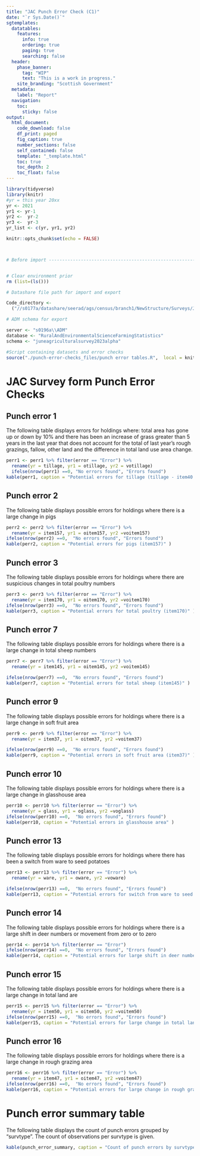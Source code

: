 ```yaml
---
title: "JAC Punch Error Check (C1)"
date: "`r Sys.Date()`"
sgtemplates:
  datatables:
    features:
      info: true
      ordering: true
      paging: true
      searching: false
  header:
    phase_banner:
      tag: "WIP"
      text: "This is a work in progress."
    site_branding: "Scottish Government"
  metadata:
    label: "Report"
  navigation:
    toc:
      sticky: false
output:
  html_document:
    code_download: false
    df_print: paged
    fig_caption: true
    number_sections: false
    self_contained: false
    template: "_template.html"
    toc: true
    toc_depth: 2
    toc_float: false
---
```

```r
library(tidyverse)
library(knitr)
#yr = this year 20xx
yr <- 2021
yr1 <- yr-1 
yr2 <-  yr-2
yr3 <-  yr-3
yr_list <- c(yr, yr1, yr2)

knitr::opts_chunk$set(echo = FALSE)



# Before import -----------------------------------------------------------


# Clear environment prior
rm (list=(ls()))

# Datashare file path for import and export

Code_directory <-
  ("//s0177a/datashare/seerad/ags/census/branch1/NewStructure/Surveys/June/Codeconversion_2023")

# ADM schema for export

server <- "s0196a\\ADM"
database <- "RuralAndEnvironmentalScienceFarmingStatistics"
schema <- "juneagriculturalsurvey2023alpha"

#Script containing datasets and error checks
source("./punch-error-checks_files/punch error tables.R",  local = knitr::knit_global())

```

# JAC Survey form Punch Error Checks
## Punch error 1
The following table displays errors for holdings where:  total area has gone up or down by 10% and there has been an increase of grass greater than 5 years in the last year that does not account for the total of last year's rough grazings, fallow, other land and the difference in total land use area change.
```r

perr1 <- perr1 %>% filter(error == "Error") %>%   
  rename(yr = tillage, yr1 = otillage, yr2 = votillage)
  ifelse(nrow(perr1) ==0, "No errors found", "Errors found")
kable(perr1, caption = "Potential errors for tillage (tillage - item40 + item2321)" )


```

## Punch error 2
The following table displays possible errors for holdings where there is a large change in pigs
```r
perr2 <- perr2 %>% filter(error == "Error") %>% 
  rename(yr = item157, yr1 = oitem157, yr2 =voitem157)
ifelse(nrow(perr2) ==0,  "No errors found", "Errors found")
kable(perr2, caption = "Potential errors for pigs (item157)" )

```

## Punch error 3
The following table displays possible errors for holdings where there are suspicious changes in total poultry numbers
```r
perr3 <- perr3 %>% filter(error == "Error") %>% 
  rename(yr = item170, yr1 = oitem170, yr2 =voitem170)
ifelse(nrow(perr3) ==0,  "No errors found", "Errors found")
kable(perr3, caption = "Potential errors for total poultry (item170)" )

```

<!-- ## Punch error 4 -->
<!-- The following table displays possible errors for holdings where there are suspicious changes in total cattle numbers -->
<!-- ```{r, punch error tables-perr4, results = 'markup'}  -->
<!-- perr4 <- perr4 %>% filter(error == "Error") %>%  -->
<!--   rename(yr = cts312, yr1 = octs312, yr2 =vocts312) -->
<!-- ifelse(nrow(perr4) ==0,  "No errors found", "Errors found") -->
<!-- kable(perr4, caption = "Potential errors for total cattle (cts312)" ) -->
<!-- ``` -->

<!-- ## Punch error 5 -->
<!-- The following table displays possible errors for holdings where dairy has been introduced to a beef holding -->
<!-- ```{r, punch error tables-perr5, results = 'markup'}  -->
<!-- perr5 <- perr5 %>% filter(error == "Error") %>%  -->
<!--   rename(yr = dairy, yr1 = odairy, yr2 =vodairy) -->
<!-- ifelse(nrow(perr5) ==0,  "No errors found", "Errors found") -->
<!-- kable(perr5, caption = "Potential errors introduction of dairy to beef holding" ) -->

<!-- ``` -->

<!-- ## Punch error 6 -->
<!-- The following table displays possible errors for holdings where beef has been introduced to a dairy holding -->
<!-- ```{r, punch error tables-perr6, results = 'markup'}  -->
<!-- perr6 <- perr6 %>% filter(error == "Error") %>%  -->
<!--   rename(yr = beef, yr1 = obeef, yr2 =vobeef) -->
<!-- ifelse(nrow(perr3) ==0,  "No errors found", "Errors found") -->
<!-- kable(perr6, caption = "Potential introduction of beef to dairy holding" ) -->

<!-- ``` -->

## Punch error 7
The following table displays possible errors for holdings where there is a large change in total sheep numbers
```r
perr7 <- perr7 %>% filter(error == "Error") %>% 
  rename(yr = item145, yr1 = oitem145, yr2 =voitem145)

ifelse(nrow(perr7) ==0,  "No errors found", "Errors found")
kable(perr7, caption = "Potential errors for total sheep (item145)" )

```

## Punch error 9
The following table displays possible errors for holdings where there is a large change in soft fruit area
```r
perr9 <- perr9 %>% filter(error == "Error") %>% 
  rename(yr = item37, yr1 = oitem37, yr2 =voitem37)

ifelse(nrow(perr9) ==0,  "No errors found", "Errors found")
kable(perr9, caption = "Potential errors in soft fruit area (item37)" )

```

## Punch error 10
The following table displays possible errors for holdings where there is a large change in glasshouse area 
```r
perr10 <- perr10 %>% filter(error == "Error") %>% 
  rename(yr = glass, yr1 = oglass, yr2 =voglass)
ifelse(nrow(perr10) ==0,  "No errors found", "Errors found")
kable(perr10, caption = "Potential errors in glasshouse area" )

```

<!-- ##Punch error 11 -->
<!-- The following table displays possible errors for holdings where there has been an introduction of male cattle to holding with only female cattle (excluding bulls for service) -->
<!-- ```{r, punch error tables-perr11, results = 'markup'}  -->
<!-- perr11 <- perr11 %>% filter(error == "Error") %>%  -->
<!--   rename(yr = male, yr1 = omale, yr2 =vomale) -->
<!-- ifelse(nrow(perr10) ==0,  "No errors found", "Errors found") -->
<!-- kable(perr11, caption = "Potential introduction of male cattle to holding with only female cattle (excluding bulls for service)" ) -->

<!-- ``` -->
<!-- ##Punch error 12 -->
<!-- The following table displays possible errors for holdings where there has been an introduction of female cattle (not for breeding) to holding with only male cattle' -->
<!-- ```{r, punch error tables-perr12, results = 'markup'}  -->
<!-- perr12 <- perr12 %>% filter(error == "Error") %>%  -->
<!--   rename(yr = female, yr1 = ofemale, yr2 =vofemale) -->
<!-- ifelse(nrow(perr10) ==0,  "No errors found", "Errors found") -->
<!-- kable(perr12, caption = "Potential introduction of female cattle (not for breeding) to holding with only male cattle" ) -->

<!-- ``` -->

## Punch error 13
The following table displays possible errors for holdings where there has been a switch from ware to seed potatoes
```r
perr13 <- perr13 %>% filter(error == "Error") %>% 
  rename(yr = ware, yr1 = oware, yr2 =voware)

ifelse(nrow(perr13) ==0,  "No errors found", "Errors found")
kable(perr13, caption = "Potential errors for switch from ware to seed potatoes" )

```

## Punch error 14
The following table displays possible errors for holdings where there is a large shift in deer numbers or movement from zero or to zero
```r
perr14 <- perr14 %>% filter(error == "Error") 
ifelse(nrow(perr14) ==0,  "No errors found", "Errors found")
kable(perr14, caption = "Potential errors for large shift in deer numbers or movement from zero or to zero (item94)" )

```

## Punch error 15
The following table displays possible errors for holdings where there is a large change in total land are
```r
perr15 <- perr15 %>% filter(error == "Error") %>% 
  rename(yr = item50, yr1 = oitem50, yr2 =voitem50)
ifelse(nrow(perr15) ==0,  "No errors found", "Errors found")
kable(perr15, caption = "Potential errors for large change in total land area (item50)" )

```

## Punch error 16
The following table displays possible errors for holdings where there is a large change in rough grazing area
```r
perr16 <- perr16 %>% filter(error == "Error") %>% 
  rename(yr = item47, yr1 = oitem47, yr2 =voitem47)
ifelse(nrow(perr16) ==0,  "No errors found", "Errors found")
kable(perr16, caption = "Potential errors for large change in rough grazing area (item47)" )

```
<!-- ##Punch error 17 -->
<!-- The following table displays possible errors for holdings where there is a large change in migrant labour -->
<!-- ```{r, punch error tables-perr17, results = 'markup'}  -->
<!-- perr17 <- perr17 %>% filter(error == "Error") %>%  -->
<!--   rename(yr = item2511, yr1 = oitem2511, yr2 =voitem2511) -->
<!-- ifelse(nrow(perr17) ==0,  "No errors found", "Errors found") -->
<!-- kable(perr17, caption = "Potential errors for large change in migrant labour (item2511)" ) -->

<!-- ``` -->

# Punch error summary table 
The following table displays the count of punch errors grouped by "survtype". The count of observations per survtype is given.
```r

kable(punch_error_summary, caption = "Count of punch errors by survtype (observations of survtype given in Count column)")

```

